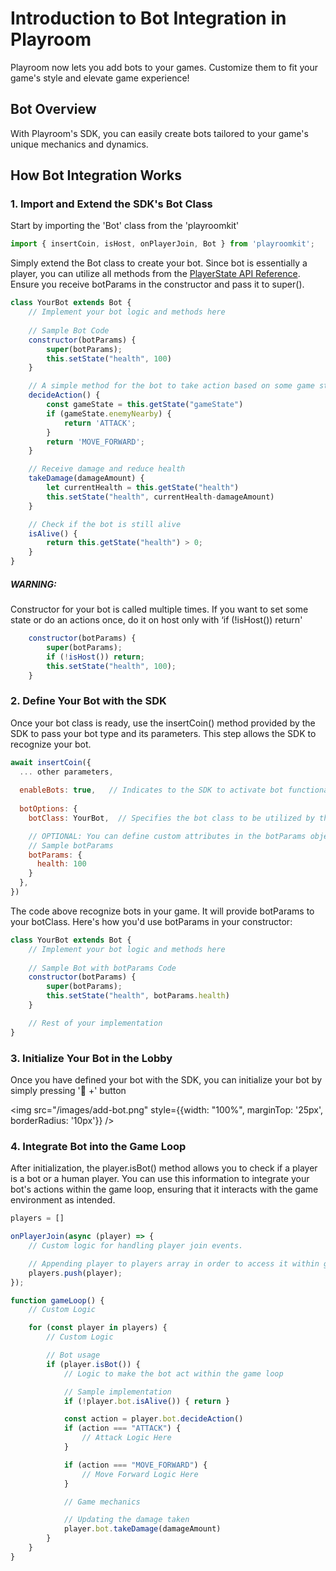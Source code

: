 # Introduction to Bot Integration in Playroom

Playroom now lets you add bots to your games. Customize them to fit your game's style and elevate game experience!

## Bot Overview
With Playroom's SDK, you can easily create bots 
tailored to your game's unique mechanics and dynamics.

## How Bot Integration Works

### 1. Import and Extend the SDK's Bot Class
Start by importing the 'Bot' class from the 'playroomkit'

```js
import { insertCoin, isHost, onPlayerJoin, Bot } from 'playroomkit';
```

Simply extend the Bot class to create your bot. Since bot is essentially a player, you can utilize all methods from the [PlayerState API Reference](/apidocs#playerstate). Ensure you receive botParams in the constructor and pass it to super().


```js
class YourBot extends Bot {
    // Implement your bot logic and methods here
    
    // Sample Bot Code
    constructor(botParams) {
        super(botParams);
        this.setState("health", 100)
    }

    // A simple method for the bot to take action based on some game state
    decideAction() {
        const gameState = this.getState("gameState")
        if (gameState.enemyNearby) {
            return 'ATTACK';
        }
        return 'MOVE_FORWARD';
    }

    // Receive damage and reduce health
    takeDamage(damageAmount) {
        let currentHealth = this.getState("health")
        this.setState("health", currentHealth-damageAmount)
    }

    // Check if the bot is still alive
    isAlive() {
        return this.getState("health") > 0;
    }
}
```

##### WARNING: 
Constructor for your bot is called multiple times. If you want to set some state or do an actions once, do it on host only with ‘if (!isHost()) return'

```js
    constructor(botParams) {
        super(botParams);
        if (!isHost()) return;
        this.setState("health", 100);
    }
```
### 2. Define Your Bot with the SDK

Once your bot class is ready, use the insertCoin() method 
provided by the SDK to pass your bot type and its parameters. 
This step allows the SDK to recognize your bot.

```js
await insertCoin({
  ... other parameters,
  
  enableBots: true,   // Indicates to the SDK to activate bot functionality
  
  botOptions: {
    botClass: YourBot,  // Specifies the bot class to be utilized by the SDK

    // OPTIONAL: You can define custom attributes in the botParams object if you need them during bot initialization.
    // Sample botParams
    botParams: {
      health: 100
    }                 
  },
})
```

The code above recognize bots in your game. It will provide botParams to your botClass. Here's how you'd use botParams in your constructor:

```js
class YourBot extends Bot {
    // Implement your bot logic and methods here
    
    // Sample Bot with botParams Code
    constructor(botParams) {
        super(botParams);
        this.setState("health", botParams.health)
    }

    // Rest of your implementation
}
```

### 3. Initialize Your Bot in the Lobby

Once you have defined your bot with the SDK, you can initialize your bot by simply pressing '🤖 +' button

<img src="/images/add-bot.png" style={{width: "100%", marginTop: '25px', borderRadius: '10px'}} />


### 4. Integrate Bot into the Game Loop

After initialization, the player.isBot() method allows you to check 
if a player is a bot or a human player. You can use this information to 
integrate your bot's actions within the game loop, ensuring that it interacts 
with the game environment as intended.

```js
players = []

onPlayerJoin(async (player) => {
    // Custom logic for handling player join events.

    // Appending player to players array in order to access it within gameloop
    players.push(player);
});

function gameLoop() {
    // Custom Logic

    for (const player in players) {
        // Custom Logic

        // Bot usage
        if (player.isBot()) {
            // Logic to make the bot act within the game loop

            // Sample implementation
            if (!player.bot.isAlive()) { return }

            const action = player.bot.decideAction()
            if (action === "ATTACK") {
                // Attack Logic Here
            }

            if (action === "MOVE_FORWARD") {
                // Move Forward Logic Here
            }

            // Game mechanics

            // Updating the damage taken
            player.bot.takeDamage(damageAmount)
        }
    }
}
```
